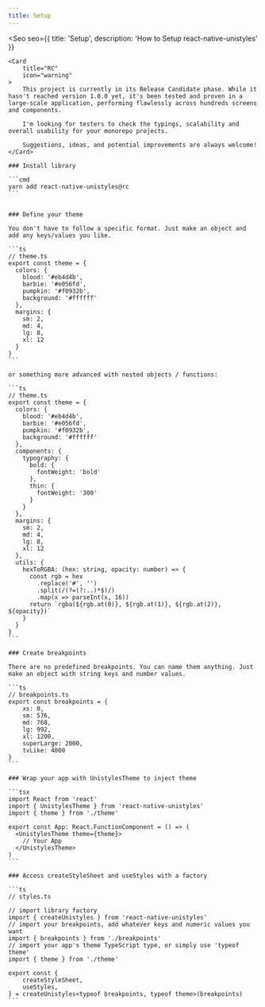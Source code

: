 ```yaml
---
title: Setup
---
```



<Seo
    seo={{
        title: 'Setup',
        description: 'How to Setup react-native-unistyles'
    }}
>

    <Card
        title="RC"
        icon="warning"
    >
        This project is currently in its Release Candidate phase. While it hasn't reached version 1.0.0 yet, it's been tested and proven in a large-scale application, performing flawlessly across hundreds screens and components.

        I'm looking for testers to check the typings, scalability and overall usability for your monorepo projects.

        Suggestions, ideas, and potential improvements are always welcome!
    </Card>

    ### Install library

    ```cmd
    yarn add react-native-unistyles@rc
    ```


    ### Define your theme

    You don't have to follow a specific format. Just make an object and add any keys/values you like.

    ```ts
    // theme.ts
    export const theme = {
      colors: {
        blood: '#eb4d4b',
        barbie: '#e056fd',
        pumpkin: '#f0932b',
        background: '#ffffff'
      },
      margins: {
        sm: 2,
        md: 4,
        lg: 8,
        xl: 12
      }
    }
    ```

    or something more advanced with nested objects / functions:

    ```ts
    // theme.ts
    export const theme = {
      colors: {
        blood: '#eb4d4b',
        barbie: '#e056fd',
        pumpkin: '#f0932b',
        background: '#ffffff'
      },
      components: {
        typography: {
          bold: {
            fontWeight: 'bold'
          },
          thin: {
            fontWeight: '300'
          }
        }
      },
      margins: {
        sm: 2,
        md: 4,
        lg: 8,
        xl: 12
      },
      utils: {
        hexToRGBA: (hex: string, opacity: number) => {
          const rgb = hex
            .replace('#', '')
            .split(/(?=(?:..)*$)/)
            .map(x => parseInt(x, 16))
          return `rgba(${rgb.at(0)}, ${rgb.at(1)}, ${rgb.at(2)}, ${opacity})`
        }
      }
    }
    ```

    ### Create breakpoints

    There are no predefined breakpoints. You can name them anything. Just make an object with string keys and number values.

    ```ts
    // breakpoints.ts
    export const breakpoints = {
        xs: 0,
        sm: 576,
        md: 768,
        lg: 992,
        xl: 1200,
        superLarge: 2000,
        tvLike: 4000
    }
    ```

    ### Wrap your app with UnistylesTheme to inject theme

    ```tsx
    import React from 'react'
    import { UnistylesTheme } from 'react-native-unistyles'
    import { theme } from './theme'

    export const App: React.FunctionComponent = () => (
      <UnistylesTheme theme={theme}>
        // Your App
      </UnistylesTheme>
    )
    ```

    ### Access createStyleSheet and useStyles with a factory

    ```ts
    // styles.ts

    // import library factory
    import { createUnistyles } from 'react-native-unistyles'
    // import your breakpoints, add whatever keys and numeric values you want
    import { breakpoints } from './breakpoints'
    // import your app's theme TypeScript type, or simply use 'typeof theme'
    import { theme } from './theme'

    export const {
        createStyleSheet,
        useStyles,
    } = createUnistyles<typeof breakpoints, typeof theme>(breakpoints)
    ```

</Seo>

